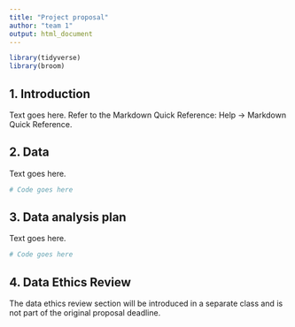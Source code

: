 ```yaml
---
title: "Project proposal"
author: "team 1"
output: html_document
---
```


```r
library(tidyverse)
library(broom)
```

## 1. Introduction

Text goes here. Refer to the Markdown Quick Reference: Help -> Markdown Quick Reference. 

## 2. Data

Text goes here.

```r
# Code goes here
```

## 3. Data analysis plan

Text goes here.


```r
# Code goes here
```


## 4. Data Ethics Review

The data ethics review section will be introduced in a separate class and is not part of the original proposal deadline.

